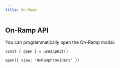 ```yaml
---
title: On-Ramp
---
```



<Onramp />

## On-Ramp API

You can programmatically open the On-Ramp modal.

```
const { open } = useAppKit()

open({ view: 'OnRampProviders' })
```
